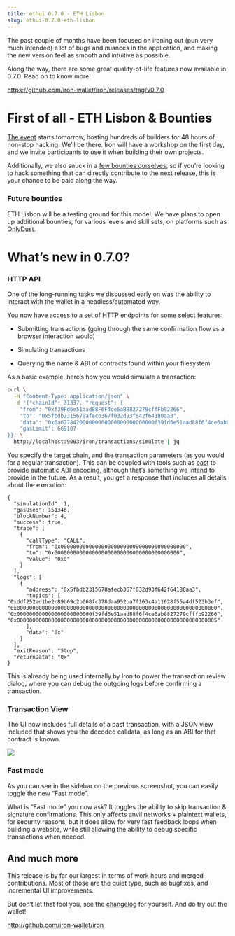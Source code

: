 ```yaml
---
title: ethui 0.7.0 - ETH Lisbon
slug: ethui-0.7.0-eth-lisbon
---
```

The past couple of months have been focused on ironing out (pun very much intended) a lot of bugs and nuances in the application, and making the new version feel as smooth and intuitive as possible.

Along the way, there are some great quality-of-life features now available in 0.7.0. Read on to know more!

<https://github.com/iron-wallet/iron/releases/tag/v0.7.0>

# First of all - ETH Lisbon & Bounties

[The event](https://ethlisbon.org/) starts tomorrow, hosting hundreds of builders for 48 hours of non-stop hacking. We’ll be there. Iron will have a workshop on the first day, and we invite participants to use it when building their own projects.

Additionally, we also snuck in a [few bounties ourselves,](https://ethlisbon.iron-wallet.xyz) so if you’re looking to hack something that can directly contribute to the next release, this is your chance to be paid along the way.

### Future bounties

ETH Lisbon will be a testing ground for this model. We have plans to open up additional bounties, for various levels and skill sets, on platforms such as [OnlyDust](https://www.onlydust.xyz/).

# What’s new in 0.7.0?

### HTTP API

One of the long-running tasks we discussed early on was the ability to interact with the wallet in a headless/automated way.

You now have access to a set of HTTP endpoints for some select features:

* Submitting transactions (going through the same confirmation flow as a browser interaction would)

* Simulating transactions

* Querying the name & ABI of contracts found within your filesystem

As a basic example, here’s how you would simulate a transaction:

```bash
curl \
  -H "Content-Type: application/json" \
  -d '{"chainId": 31337, "request": {
    "from": "0xf39Fd6e51aad88F6F4ce6aB8827279cffFb92266",
    "to": "0x5fbdb2315678afecb367f032d93f642f64180aa3",
    "data": "0x6a627842000000000000000000000000f39fd6e51aad88f6f4ce6ab8827279cfffb92266",
    "gasLimit": 669107
}}' \
  http://localhost:9003/iron/transactions/simulate | jq
```

You specify the target chain, and the transaction parameters (as you would for a regular transaction). This can be coupled with tools such as [cast](https://book.getfoundry.sh/cast/) to provide automatic ABI encoding, although that’s something we intend to provide in the future. As a result, you get a response that includes all details about the execution:

```
{
  "simulationId": 1,
  "gasUsed": 151346,
  "blockNumber": 4,
  "success": true,
  "trace": [
    {
      "callType": "CALL",
      "from": "0x0000000000000000000000000000000000000000",
      "to": "0x0000000000000000000000000000000000000000",
      "value": "0x0"
    }
  ],
  "logs": [
    {
      "address": "0x5fbdb2315678afecb367f032d93f642f64180aa3",
      "topics": [
"0xddf252ad1be2c89b69c2b068fc378daa952ba7f163c4a11628f55a4df523b3ef",
"0x0000000000000000000000000000000000000000000000000000000000000000",
"0x000000000000000000000000f39fd6e51aad88f6f4ce6ab8827279cfffb92266",
"0x0000000000000000000000000000000000000000000000000000000000000005"
      ],
      "data": "0x"
    }
  ],
  "exitReason": "Stop",
  "returnData": "0x"
}
```

This is already being used internally by Iron to power the transaction review dialog, where you can debug the outgoing logs before confirming a transaction.

### Transaction View

The UI now includes full details of a past transaction, with a JSON view included that shows you the decoded calldata, as long as an ABI for that contract is known.

![](https://images.mirror-media.xyz/publication-images/PrlBOmoSgSPx1JM_OEEgx.png?height=1254&width=1228)

### Fast mode

As you can see in the sidebar on the previous screenshot, you can easily toggle the new “Fast mode”.

What is “Fast mode” you now ask? It toggles the ability to skip transaction & signature confirmations. This only affects anvil networks + plaintext wallets, for security reasons, but it does allow for very fast feedback loops when building a website, while still allowing the ability to debug specific transactions when needed.

## And much more

This release is by far our largest in terms of work hours and merged contributions. Most of those are the quiet type, such as bugfixes, and incremental UI improvements.

But don’t let that fool you, see the [changelog](https://github.com/iron-wallet/iron/releases) for yourself. And do try out the wallet!

<http://github.com/iron-wallet/iron>
